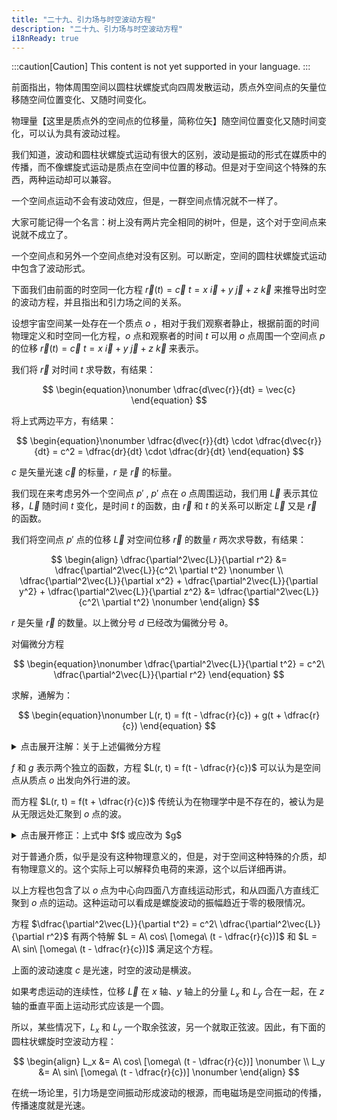```yaml
---
title: "二十九、引力场与时空波动方程"
description: "二十九、引力场与时空波动方程"
i18nReady: true
---
```


:::caution[Caution]
This content is not yet supported in your language.
:::



前面指出，物体周围空间以圆柱状螺旋式向四周发散运动，质点外空间点的矢量位移随空间位置变化、又随时间变化。

物理量【这里是质点外的空间点的位移量，简称位矢】随空间位置变化又随时间变化，可以认为具有波动过程。

我们知道，波动和圆柱状螺旋式运动有很大的区别，波动是振动的形式在媒质中的传播，而不像螺旋式运动是质点在空间中位置的移动。但是对于空间这个特殊的东西，两种运动却可以兼容。

一个空间点运动不会有波动效应，但是，一群空间点情况就不一样了。

大家可能记得一个名言：树上没有两片完全相同的树叶，但是，这个对于空间点来说就不成立了。

一个空间点和另外一个空间点绝对没有区别。可以断定，空间的圆柱状螺旋式运动中包含了波动形式。

下面我们由前面的时空同一化方程 $\vec{r} (t) = \vec{c}\ t = x\ \vec{i} + y\ \vec{j} + z\ \vec{k}$ 来推导出时空的波动方程，并且指出和引力场之间的关系。

设想宇宙空间某一处存在一个质点 $o$ ，相对于我们观察者静止，根据前面的时间物理定义和时空同一化方程，$o$ 点和观察者的时间 $t$ 可以用 $o$ 点周围一个空间点 $p$ 的位移 $\vec{r} (t) = \vec{c}\ t = x\ \vec{i} + y\ \vec{j} + z\ \vec{k}$ 来表示。

我们将 $\vec{r}$ 对时间 $t$ 求导数，有结果：

$$
\begin{equation}\nonumber
\dfrac{d\vec{r}}{dt} = \vec{c}
\end{equation}
$$

将上式两边平方，有结果：

$$
\begin{equation}\nonumber
\dfrac{d\vec{r}}{dt} \cdot \dfrac{d\vec{r}}{dt} = c^2 = \dfrac{dr}{dt} \cdot \dfrac{dr}{dt}
\end{equation}
$$

$c$ 是矢量光速 $\vec{c}$ 的标量，$r$ 是 $\vec{r}$ 的标量。

我们现在来考虑另外一个空间点 $p'$ ,  $p'$ 点在 $o$ 点周围运动，我们用 $\vec{L}$ 表示其位移，$\vec{L}$ 随时间 $t$ 变化，是时间 $t$ 的函数，由 $\vec{r}$ 和 $t$ 的关系可以断定 $\vec{L}$ 又是 $\vec{r}$ 的函数。

我们将空间点 $p'$ 点的位移 $\vec{L}$ 对空间位移 $\vec{r}$ 的数量 $r$ 两次求导数，有结果：

$$
\begin{align}
\dfrac{\partial^2\vec{L}}{\partial r^2} &= \dfrac{\partial^2\vec{L}}{c^2\ \partial t^2} \nonumber \\
\dfrac{\partial^2\vec{L}}{\partial x^2} + \dfrac{\partial^2\vec{L}}{\partial y^2} + \dfrac{\partial^2\vec{L}}{\partial z^2} &= \dfrac{\partial^2\vec{L}}{c^2\ \partial t^2} \nonumber
\end{align}
$$

$r$ 是矢量 $\vec{r}$ 的数量。以上微分号 $d$ 已经改为偏微分号 $\partial$。

对偏微分方程

$$
\begin{equation}\nonumber
\dfrac{\partial^2\vec{L}}{\partial t^2} = c^2\ \dfrac{\partial^2\vec{L}}{\partial r^2}
\end{equation}
$$

求解，通解为：

$$
\begin{equation}\nonumber
L(r, t) = f(t - \dfrac{r}{c}) + g(t + \dfrac{r}{c})
\end{equation}
$$

<details>
  <summary class="custom-summary">点击展开注解：关于上述偏微分方程</summary>
  <Aside title="注解">
    上述偏微分方程是经典的一维波动方程，可点击 <a href="https://dsl.nju.edu.cn/litao/electrodynamics/ch5-a.pdf" target="_blank" rel="noopener noreferrer">此链接</a> p31 进行更深入的了解。

    <div style="text-align: right;">
      _由 **<a href="mailto:bzsgbq@163.com" target="_blank" rel="noopener noreferrer">RainDream</a>** 添加_
    </div>
  </Aside>
</details>

$f$ 和 $g$ 表示两个独立的函数，方程 $L(r, t) = f(t - \dfrac{r}{c})$ 可以认为是空间点从质点 $o$ 出发向外行进的波。

而方程 $L(r, t) = f(t + \dfrac{r}{c})$ 传统认为在物理学中是不存在的，被认为是从无限远处汇聚到 $o$ 点的波。

<details>
  <summary class="custom-summary">点击展开修正：上式中 $f$ 或应改为 $g$ </summary>
  <Aside type="danger" title="修正">
    上面这句话中 $L(r, t) = f(t + \dfrac{r}{c})$ 应该改为 $L(r, t) = g(t + \dfrac{r}{c})$

    <div style="text-align: right;">
      _由 **<a href="mailto:bzsgbq@163.com" target="_blank" rel="noopener noreferrer">RainDream</a>** 添加_
    </div>
  </Aside>
</details>

对于普通介质，似乎是没有这种物理意义的，但是，对于空间这种特殊的介质，却有物理意义的。这个实际上可以解释负电荷的来源，这个以后详细再讲。

以上方程也包含了以 $o$ 点为中心向四面八方直线运动形式，和从四面八方直线汇聚到 $o$ 点的运动。这种运动可以看成是螺旋波动的振幅趋近于零的极限情况。

方程 $\dfrac{\partial^2\vec{L}}{\partial t^2} = c^2\ \dfrac{\partial^2\vec{L}}{\partial r^2}$ 有两个特解 $L = A\ cos\ [\omega\ (t - \dfrac{r}{c})]$ 和 $L = A\ sin\ [\omega\ (t - \dfrac{r}{c})]$ 满足这个方程。

上面的波动速度 $c$ 是光速，时空的波动是横波。

如果考虑运动的连续性，位移 $\vec{L}$ 在 $x$ 轴、$y$ 轴上的分量 $L_x$ 和 $L_y$ 合在一起，在 $z$ 轴的垂直平面上运动形式应该是一个圆。

所以，某些情况下，$L_x$ 和 $L_y$ 一个取余弦波，另一个就取正弦波。因此，有下面的圆柱状螺旋时空波动方程：

$$
\begin{align}
L_x &= A\ cos\ [\omega\ (t - \dfrac{r}{c})] \nonumber \\
L_y &= A\ sin\ [\omega\ (t - \dfrac{r}{c})] \nonumber
\end{align}
$$

在统一场论里，引力场是空间振动形成波动的根源，而电磁场是空间振动的传播，传播速度就是光速。
